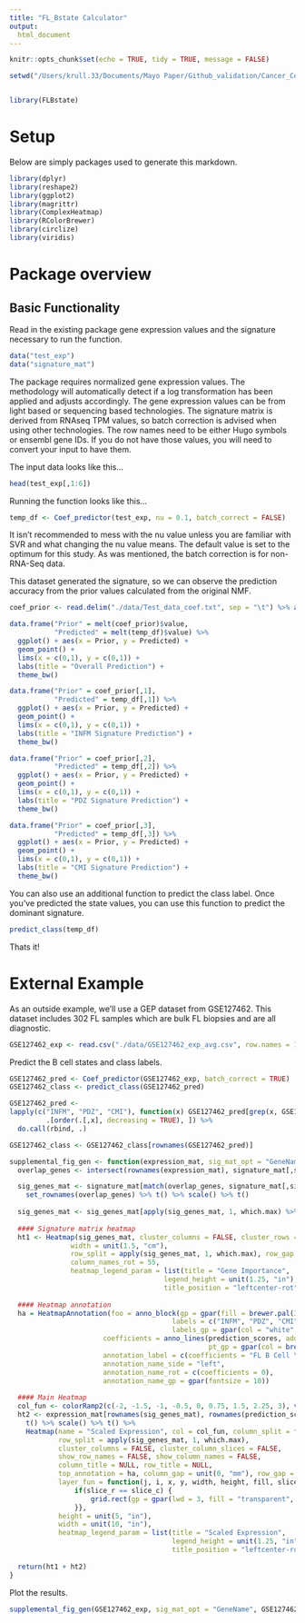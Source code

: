 ```yaml
---
title: "FL_Bstate Calculator"
output:
  html_document
---
```



```r
knitr::opts_chunk$set(echo = TRUE, tidy = TRUE, message = FALSE)

setwd("/Users/krull.33/Documents/Mayo Paper/Github_validation/Cancer_Cell_Github")


library(FLBstate)
```

# Setup

Below are simply packages used to generate this markdown.  
  
```r
library(dplyr)
library(reshape2)
library(ggplot2)
library(magrittr)
library(ComplexHeatmap)
library(RColorBrewer)
library(circlize)
library(viridis)
```


# Package overview

## Basic Functionality

Read in the existing package gene expression values and the signature necessary to run the function.  
  
```r
data("test_exp")
data("signature_mat")
```

The package requires normalized gene expression values. The methodology will automatically detect if a log transformation has been applied and adjusts accordingly. The gene expression values can be from light based or sequencing based technologies. The signature matrix is derived from RNAseq TPM values, so batch correction is advised when using other technologies. The row names need to be either Hugo symbols or ensembl gene IDs. If you do not have those values, you will need to convert your input to have them.  
  
The input data looks like this...

```r
head(test_exp[,1:6])
```

Running the function looks like this...  
  
```r
temp_df <- Coef_predictor(test_exp, nu = 0.1, batch_correct = FALSE)
```

It isn't recommended to mess with the nu value unless you are familiar with SVR and what changing the nu value means. The default value is set to the optimum for this study. As was mentioned, the batch correction is for non-RNA-Seq data. 
  
This dataset generated the signature, so we can observe the prediction accuracy from the prior values calculated from the original NMF.  
  
```r
coef_prior <- read.delim("./data/Test_data_coef.txt", sep = "\t") %>% apply(1, function(x) x/sum(x)) %>% t()

data.frame("Prior" = melt(coef_prior)$value,
           "Predicted" = melt(temp_df)$value) %>%
  ggplot() + aes(x = Prior, y = Predicted) +
  geom_point() +
  lims(x = c(0,1), y = c(0,1)) +
  labs(title = "Overall Prediction") +
  theme_bw()
```

```r
data.frame("Prior" = coef_prior[,1],
           "Predicted" = temp_df[,1]) %>%
  ggplot() + aes(x = Prior, y = Predicted) +
  geom_point() +
  lims(x = c(0,1), y = c(0,1)) +
  labs(title = "INFM Signature Prediction") +
  theme_bw()
```

```r
data.frame("Prior" = coef_prior[,2],
           "Predicted" = temp_df[,2]) %>%
  ggplot() + aes(x = Prior, y = Predicted) +
  geom_point() +
  lims(x = c(0,1), y = c(0,1)) +
  labs(title = "PDZ Signature Prediction") +
  theme_bw()
```

```r
data.frame("Prior" = coef_prior[,3],
           "Predicted" = temp_df[,3]) %>%
  ggplot() + aes(x = Prior, y = Predicted) +
  geom_point() +
  lims(x = c(0,1), y = c(0,1)) +
  labs(title = "CMI Signature Prediction") +
  theme_bw()
```

You can also use an additional function to predict the class label. Once you've predicted the state values, you can use this function to predict the dominant signature.  

```r
predict_class(temp_df)
```
Thats it!

# External Example
  
As an outside example, we'll use a GEP dataset from GSE127462. This dataset includes 302 FL samples which are bulk FL biopsies and are all diagnostic.

```r
GSE127462_exp <- read.csv("./data/GSE127462_exp_avg.csv", row.names = 1)
```

Predict the B cell states and class labels.  

```r
GSE127462_pred <- Coef_predictor(GSE127462_exp, batch_correct = TRUE)
GSE127462_class <- predict_class(GSE127462_pred)

GSE127462_pred <-
lapply(c("INFM", "PDZ", "CMI"), function(x) GSE127462_pred[grep(x, GSE127462_class), ] %>% 
         .[order(.[,x], decreasing = TRUE), ]) %>%
  do.call(rbind, .)

GSE127462_class <- GSE127462_class[rownames(GSE127462_pred)]
```

```r
supplemental_fig_gen <- function(expression_mat, sig_mat_opt = "GeneName", prediction_scores, prediction_class){
  overlap_genes <- intersect(rownames(expression_mat), signature_mat[,sig_mat_opt])

  sig_genes_mat <- signature_mat[match(overlap_genes, signature_mat[,sig_mat_opt]), 3:5] %>%
    set_rownames(overlap_genes) %>% t() %>% scale() %>% t()
  
  sig_genes_mat <- sig_genes_mat[apply(sig_genes_mat, 1, which.max) %>% sort() %>% names(),]
  
  #### Signature matrix heatmap
  ht1 <- Heatmap(sig_genes_mat, cluster_columns = FALSE, cluster_rows = FALSE, row_title = NULL,
               width = unit(1.5, "cm"),
               row_split = apply(sig_genes_mat, 1, which.max), row_gap = unit(0, "mm"),
               column_names_rot = 55,
               heatmap_legend_param = list(title = "Gene Importance",
                                      legend_height = unit(1.25, "in"),
                                      title_position = "leftcenter-rot"))
  
  #### Heatmap annotation
  ha = HeatmapAnnotation(foo = anno_block(gp = gpar(fill = brewer.pal(3,"Set1")[c(1,2,3)]),
                                        labels = c("INFM", "PDZ", "CMI"),
                                        labels_gp = gpar(col = "white", fontsize = 12), height = unit(1, "cm")),
                       coefficients = anno_lines(prediction_scores, add_points = TRUE, gp = gpar(col = brewer.pal(3,"Set1")),
                                                 pt_gp = gpar(col = brewer.pal(3,"Set1")), size = unit(1, "mm"), height = unit(2, "cm")),
                       annotation_label = c(coefficients = "FL B Cell \nState"), 
                       annotation_name_side = "left", 
                       annotation_name_rot = c(coefficients = 0), 
                       annotation_name_gp = gpar(fontsize = 10))
  
  #### Main Heatmap
  col_fun <- colorRamp2(c(-2, -1.5, -1, -0.5, 0, 0.75, 1.5, 2.25, 3), viridis(9))#rev(brewer.pal(9,"RdBu")))
  ht2 <- expression_mat[rownames(sig_genes_mat), rownames(prediction_scores)] %>% 
    t() %>% scale() %>% t() %>% 
    Heatmap(name = "Scaled Expression", col = col_fun, column_split = factor(prediction_class, levels = c("INFM", "PDZ", "CMI")), 
            row_split = apply(sig_genes_mat, 1, which.max),
            cluster_columns = FALSE, cluster_column_slices = FALSE,
            show_row_names = FALSE, show_column_names = FALSE,
            column_title = NULL, row_title = NULL,
            top_annotation = ha, column_gap = unit(0, "mm"), row_gap = unit(0, "mm"),
            layer_fun = function(j, i, x, y, width, height, fill, slice_r, slice_c) {
                if(slice_r == slice_c) {
                    grid.rect(gp = gpar(lwd = 3, fill = "transparent", col = "white"))
                }},
            height = unit(5, "in"),
            width = unit(10, "in"),
            heatmap_legend_param = list(title = "Scaled Expression",
                                        legend_height = unit(1.25, "in"),
                                        title_position = "leftcenter-rot"))
  
  return(ht1 + ht2)
}
```


Plot the results.  
  
```r
supplemental_fig_gen(GSE127462_exp, sig_mat_opt = "GeneName", GSE127462_pred, GSE127462_class)

```





